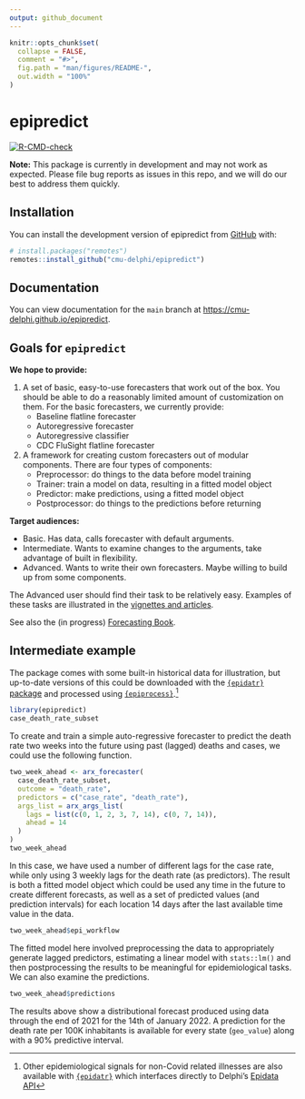 ```yaml
---
output: github_document
---
```


<!-- README.md is generated from README.Rmd. Please edit that file -->

```r
knitr::opts_chunk$set(
  collapse = FALSE,
  comment = "#>",
  fig.path = "man/figures/README-",
  out.width = "100%"
)
```

# epipredict

<!-- badges: start -->
[![R-CMD-check](https://github.com/cmu-delphi/epipredict/actions/workflows/R-CMD-check.yaml/badge.svg)](https://github.com/cmu-delphi/epipredict/actions/workflows/R-CMD-check.yaml)
<!-- badges: end -->

**Note:** This package is currently in development and may not work as expected. Please file bug reports as issues in this repo, and we will do our best to address them quickly.

## Installation

You can install the development version of epipredict from [GitHub](https://github.com/) with:

``` r
# install.packages("remotes")
remotes::install_github("cmu-delphi/epipredict")
```

## Documentation

You can view documentation for the `main` branch at <https://cmu-delphi.github.io/epipredict>.


## Goals for `epipredict`

**We hope to provide:**

1. A set of basic, easy-to-use forecasters that work out of the box. You should be able to do a reasonably limited amount of customization on them. For the basic forecasters, we currently provide: 
    * Baseline flatline forecaster 
    * Autoregressive forecaster
    * Autoregressive classifier
    * CDC FluSight flatline forecaster
2. A framework for creating custom forecasters out of modular components. There are four types of components:
    * Preprocessor: do things to the data before model training
    * Trainer: train a model on data, resulting in a fitted model object
    * Predictor: make predictions, using a fitted model object
    * Postprocessor: do things to the predictions before returning

**Target audiences:**

* Basic. Has data, calls forecaster with default arguments.
* Intermediate. Wants to examine changes to the arguments, take advantage of 
built in flexibility.
* Advanced. Wants to write their own forecasters. Maybe willing to build up 
from some components. 

The Advanced user should find their task to be relatively easy. Examples of 
these tasks are illustrated in the [vignettes and articles](https://cmu-delphi.github.io/epipredict).

See also the (in progress) [Forecasting Book](https://cmu-delphi.github.io/delphi-tooling-book/).

## Intermediate example

The package comes with some built-in historical data for illustration, but
up-to-date versions of this could be downloaded with the 
[`{epidatr}` package](https://cmu-delphi.github.io/epidatr/) 
and processed using 
[`{epiprocess}`](https://cmu-delphi.github.io/epiprocess/).[^1]

[^1]: Other epidemiological signals for non-Covid related illnesses are also 
available with [`{epidatr}`](https://github.com/cmu-delphi/epidatr) which 
interfaces directly to Delphi's 
[Epidata API](https://cmu-delphi.github.io/delphi-epidata/)

```r
library(epipredict)
case_death_rate_subset
```

To create and train a simple auto-regressive forecaster to predict the death rate two weeks into the future using past (lagged) deaths and cases, we could use the following function.

```r
two_week_ahead <- arx_forecaster(
  case_death_rate_subset,
  outcome = "death_rate",
  predictors = c("case_rate", "death_rate"),
  args_list = arx_args_list(
    lags = list(c(0, 1, 2, 3, 7, 14), c(0, 7, 14)),
    ahead = 14
  )
)
two_week_ahead
```

In this case, we have used a number of different lags for the case rate, while 
only using 3 weekly lags for the death rate (as predictors). The result is both
a fitted model object which could be used any time in the future to create
different forecasts, as well as a set of predicted values (and prediction
intervals) for each location 14 days after the last available time value in the
data.

```r
two_week_ahead$epi_workflow
```

The fitted model here involved preprocessing the data to appropriately generate
lagged predictors, estimating a linear model with `stats::lm()` and then
postprocessing the results to be meaningful for epidemiological tasks. We can
also examine the predictions.

```r
two_week_ahead$predictions
```

The results above show a distributional forecast produced using data through
the end of 2021 for the 14th of January 2022. A prediction for the death rate
per 100K inhabitants is available for every state (`geo_value`) along with a
90% predictive interval.

